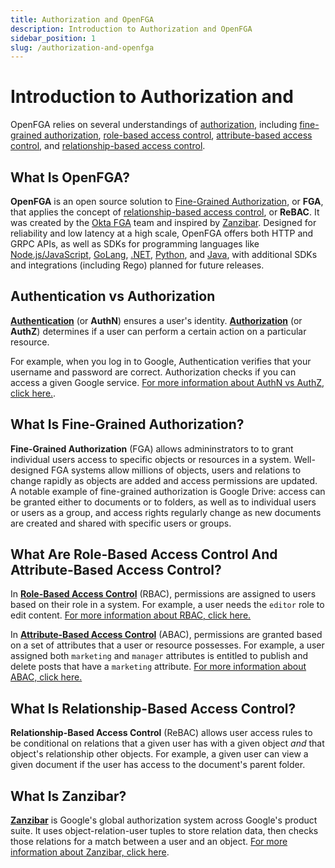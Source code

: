 ```yaml
---
title: Authorization and OpenFGA
description: Introduction to Authorization and OpenFGA
sidebar_position: 1
slug: /authorization-and-openfga
---
```



# Introduction to Authorization and <ProductName format={ProductNameFormat.LongForm}/>

<DocumentationNotice />

OpenFGA relies on several understandings of [authorization](#authentication-vs-authorization), including [fine-grained authorization](#what-is-fine-grained-authorization-fga), [role-based access control](#what-are-role-based-access-control-rbac-and-attribute-based-access-control-abac), [attribute-based access control](#what-are-role-based-access-control-rbac-and-attribute-based-access-control-abac), and [relationship-based access control](#what-is-relationship-based-access-control-rebac).

## What Is OpenFGA?

**OpenFGA** is an open source solution to [Fine-Grained Authorization](#what-is-fine-grained-authorization-fga), or **FGA**, that applies the concept of [relationship-based access control](#what-is-relationship-based-access-control-rebac), or **ReBAC**. It was created by the [Okta FGA](https://docs.fga.dev/) team and inspired by [Zanzibar](#what-is-zanzibar). Designed for reliability and low latency at a high scale, OpenFGA offers both HTTP and GRPC APIs, as well as SDKs for programming languages like [Node.js/JavaScript](https://www.npmjs.com/package/@openfga/sdk), [GoLang](https://github.com/openfga/go-sdk), [.NET](https://www.nuget.org/packages/OpenFga.Sdk), [Python](https://pypi.org/project/openfga-sdk), and [Java](https://central.sonatype.com/artifact/dev.openfga/openfga-sdk), with additional SDKs and integrations (including Rego) planned for future releases.

<Playground intro={true} />

## Authentication vs Authorization

[**Authentication**](https://auth0.com/intro-to-iam/what-is-authentication/) (or **AuthN**) ensures a user's identity. [**Authorization**](https://en.wikipedia.org/wiki/Authorization) (or **AuthZ**) determines if a user can perform a certain action on a particular resource.

For example, when you log in to Google, Authentication verifies that your username and password are correct. Authorization checks if you can access a given Google service. [For more information about AuthN vs AuthZ, click here.](https://www.okta.com/identity-101/authentication-vs-authorization/).

## What Is Fine-Grained Authorization?

**Fine-Grained Authorization** (FGA) allows admininstrators to to grant individual users access to specific objects or resources in a system. Well-designed FGA systems allow millions of objects, users and relations to change rapidly as objects are added and access permissions are updated. A notable example of fine-grained authorization is Google Drive: access can be granted either to documents or to folders, as well as to individual users or users as a group, and access rights regularly change as new documents are created and shared with specific users or groups.

## What Are Role-Based Access Control And Attribute-Based Access Control?

In [**Role-Based Access Control**](https://en.wikipedia.org/wiki/Role-based_access_control) (RBAC), permissions are assigned to users based on their role in a system. For example, a user needs the `editor` role to edit content. [For more information about RBAC, click here.](https://auth0.com/docs/manage-users/access-control/rbac)

In [**Attribute-Based Access Control**](https://en.wikipedia.org/wiki/Attribute-based_access_control) (ABAC), permissions are granted based on a set of attributes that a user or resource possesses. For example, a user assigned both `marketing` and `manager` attributes is entitled to publish and delete posts that have a `marketing` attribute. [For more information about ABAC, click here.](https://www.okta.com/blog/2020/09/attribute-based-access-control-abac/)

## What Is Relationship-Based Access Control?

**Relationship-Based Access Control** (ReBAC) allows user access rules to be conditional on relations that a given user has with a given object *and* that object's relationship other objects. For example, a given user can view a given document if the user has access to the document's parent folder.

## What Is Zanzibar?

**[Zanzibar](https://research.google/pubs/pub48190/)** is Google's global authorization system across Google's product suite. It uses object-relation-user tuples to store relation data, then checks those relations for a match between a user and an object. [For more information about Zanzibar, click here](https://zanzibar.academy).
